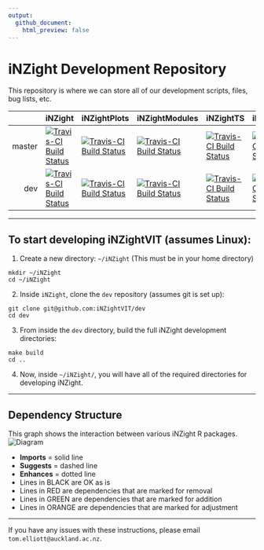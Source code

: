 ```yaml
---
output:
  github_document:
    html_preview: false
---
```


# iNZight Development Repository

This repository is where we can store all of our development scripts, files, bug lists, etc.

||iNZight|iNZightPlots|iNZightModules|iNZightTS|iNZightMR|iNZightRegression|iNZightMaps|iNZightTools|vit|
|--:|:--|:--|:--|:--|:--|:--|:--|:--|:--|
|master|[![Travis-CI Build Status](https://travis-ci.org/iNZightVIT/iNZight.svg?branch=master)](https://travis-ci.org/iNZightVIT/iNZight)|[![Travis-CI Build Status](https://travis-ci.org/iNZightVIT/iNZightPlots.svg?branch=master)](https://travis-ci.org/iNZightVIT/iNZightPlots)|[![Travis-CI Build Status](https://travis-ci.org/iNZightVIT/iNZightModules.svg?branch=master)](https://travis-ci.org/iNZightVIT/iNZightModules)|[![Travis-CI Build Status](https://travis-ci.org/iNZightVIT/iNZightTS.svg?branch=master)](https://travis-ci.org/iNZightVIT/iNZightTS)|[![Travis-CI Build Status](https://travis-ci.org/iNZightVIT/iNZightMR.svg?branch=master)](https://travis-ci.org/iNZightVIT/iNZightMR)|[![Travis-CI Build Status](https://travis-ci.org/iNZightVIT/iNZightRegression.svg?branch=master)](https://travis-ci.org/iNZightVIT/iNZightRegression)|[![Travis-CI Build Status](https://travis-ci.org/iNZightVIT/iNZightMaps.svg?branch=master)](https://travis-ci.org/iNZightVIT/iNZightMaps)|[![Travis-CI Build Status](https://travis-ci.org/iNZightVIT/iNZightTools.svg?branch=master)](https://travis-ci.org/iNZightVIT/iNZightTools)||
|dev|[![Travis-CI Build Status](https://travis-ci.org/iNZightVIT/iNZight.svg?branch=dev)](https://travis-ci.org/iNZightVIT/iNZight)|[![Travis-CI Build Status](https://travis-ci.org/iNZightVIT/iNZightPlots.svg?branch=dev)](https://travis-ci.org/iNZightVIT/iNZightPlots)|[![Travis-CI Build Status](https://travis-ci.org/iNZightVIT/iNZightModules.svg?branch=dev)](https://travis-ci.org/iNZightVIT/iNZightModules)|[![Travis-CI Build Status](https://travis-ci.org/iNZightVIT/iNZightTS.svg?branch=dev)](https://travis-ci.org/iNZightVIT/iNZightTS)|[![Travis-CI Build Status](https://travis-ci.org/iNZightVIT/iNZightMR.svg?branch=dev)](https://travis-ci.org/iNZightVIT/iNZightMR)|[![Travis-CI Build Status](https://travis-ci.org/iNZightVIT/iNZightRegression.svg?branch=dev)](https://travis-ci.org/iNZightVIT/iNZightRegression)|[![Travis-CI Build Status](https://travis-ci.org/iNZightVIT/iNZightMaps.svg?branch=dev)](https://travis-ci.org/iNZightVIT/iNZightMaps)|[![Travis-CI Build Status](https://travis-ci.org/iNZightVIT/iNZightTools.svg?branch=dev)](https://travis-ci.org/iNZightVIT/iNZightTools)||

***
## To start developing iNZightVIT (assumes Linux):

1) Create a new directory: `~/iNZight`
   (This must be in your home directory)
```
mkdir ~/iNZight
cd ~/iNZight
```

2) Inside `iNZight`, clone the `dev` repository (assumes git is set up):
```
git clone git@github.com:iNZightVIT/dev
cd dev
```

3) From inside the `dev` directory, build the full iNZight development directories:
```
make build
cd ..
```

4) Now, inside `~/iNZight/`, you will have all of the required directories for
   developing iNZight.

***
## Dependency Structure




This graph shows the interaction between various iNZight R packages.
![Diagram](https://raw.githubusercontent.com/iNZightVIT/dev/master/iNZight_dependencies.png)

* __Imports__ = solid line
* __Suggests__ = dashed line
* __Enhances__ = dotted line
* Lines in BLACK are OK as is
* Lines in RED are dependencies that are marked for removal
* Lines in GREEN are dependencies that are marked for addition
* Lines in ORANGE are dependencies that are marked for adjustment


***


If you have any issues with these instructions, please email `tom.elliott@auckland.ac.nz`.
